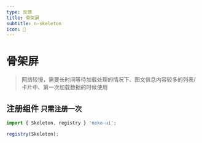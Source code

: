 ```yaml
---
type: 反馈
title: 骨架屏
subtitle: n-skeleton
icon: 👀
---
```


# 骨架屏

> 网络较慢，需要长时间等待加载处理的情况下、图文信息内容较多的列表/卡片中、第一次加载数据的时候使用

## 注册组件 `只需注册一次`

```js
import { Skeleton, registry } 'neko-ui';

registry(Skeleton);
```
